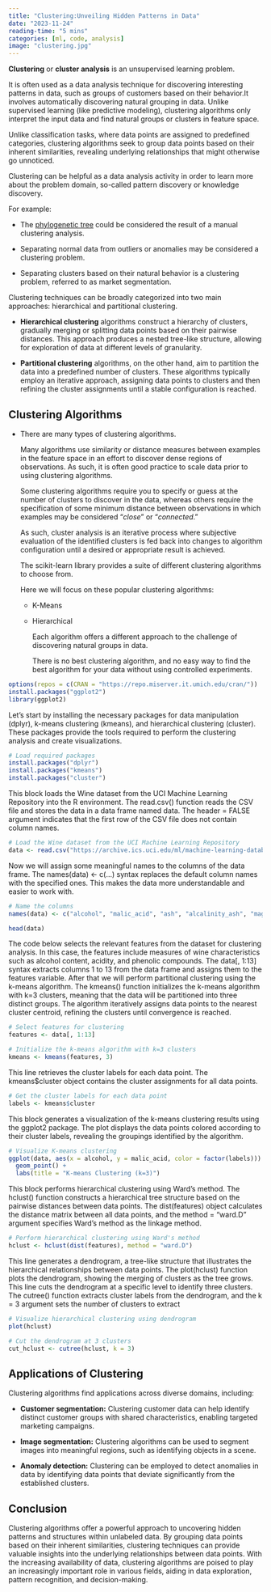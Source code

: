 ```yaml
---
title: "Clustering:Unveiling Hidden Patterns in Data"
date: "2023-11-24"
reading-time: "5 mins"
categories: [ml, code, analysis]
image: "clustering.jpg"
---
```


**Clustering** or **cluster analysis** is an unsupervised learning problem.

It is often used as a data analysis technique for discovering interesting patterns in data, such as groups of customers based on their behavior.It involves automatically discovering natural grouping in data. Unlike supervised learning (like predictive modeling), clustering algorithms only interpret the input data and find natural groups or clusters in feature space.

Unlike classification tasks, where data points are assigned to predefined categories, clustering algorithms seek to group data points based on their inherent similarities, revealing underlying relationships that might otherwise go unnoticed.

Clustering can be helpful as a data analysis activity in order to learn more about the problem domain, so-called pattern discovery or knowledge discovery.

For example:

-   The [phylogenetic tree](https://en.wikipedia.org/wiki/Phylogenetic_tree) could be considered the result of a manual clustering analysis.

-   Separating normal data from outliers or anomalies may be considered a clustering problem.

-   Separating clusters based on their natural behavior is a clustering problem, referred to as market segmentation.

Clustering techniques can be broadly categorized into two main approaches: hierarchical and partitional clustering.

-   **Hierarchical clustering** algorithms construct a hierarchy of clusters, gradually merging or splitting data points based on their pairwise distances. This approach produces a nested tree-like structure, allowing for exploration of data at different levels of granularity.

-   **Partitional clustering** algorithms, on the other hand, aim to partition the data into a predefined number of clusters. These algorithms typically employ an iterative approach, assigning data points to clusters and then refining the cluster assignments until a stable configuration is reached.

## Clustering Algorithms

-   There are many types of clustering algorithms.

    Many algorithms use similarity or distance measures between examples in the feature space in an effort to discover dense regions of observations. As such, it is often good practice to scale data prior to using clustering algorithms.

    Some clustering algorithms require you to specify or guess at the number of clusters to discover in the data, whereas others require the specification of some minimum distance between observations in which examples may be considered "*close*" or "*connected*."

    As such, cluster analysis is an iterative process where subjective evaluation of the identified clusters is fed back into changes to algorithm configuration until a desired or appropriate result is achieved.

    The scikit-learn library provides a suite of different clustering algorithms to choose from.

    Here we will focus on these popular clustering algorithms:

    -   K-Means

    -   Hierarchical

        Each algorithm offers a different approach to the challenge of discovering natural groups in data.

        There is no best clustering algorithm, and no easy way to find the best algorithm for your data without using controlled experiments.

```r
options(repos = c(CRAN = "https://repo.miserver.it.umich.edu/cran/"))
install.packages("ggplot2")
library(ggplot2)
```

Let's start by installing the necessary packages for data manipulation (dplyr), k-means clustering (kmeans), and hierarchical clustering (cluster). These packages provide the tools required to perform the clustering analysis and create visualizations.

```r
# Load required packages
install.packages("dplyr")
install.packages("kmeans")
install.packages("cluster")

```

This block loads the Wine dataset from the UCI Machine Learning Repository into the R environment. The read.csv() function reads the CSV file and stores the data in a data frame named data. The header = FALSE argument indicates that the first row of the CSV file does not contain column names.

```r
# Load the Wine dataset from the UCI Machine Learning Repository
data <- read.csv("https://archive.ics.uci.edu/ml/machine-learning-databases/wine/wine.data", header = FALSE)
```

Now we will assign some meaningful names to the columns of the data frame. The names(data) \<- c(...) syntax replaces the default column names with the specified ones. This makes the data more understandable and easier to work with.

```r
# Name the columns
names(data) <- c("alcohol", "malic_acid", "ash", "alcalinity_ash", "magnesium", "total_phenols", "flavanoids", "nonflavanoids", "proanthocyanins", "color_intensity", "hue", "od", "proline")

head(data)
```

The code below selects the relevant features from the dataset for clustering analysis. In this case, the features include measures of wine characteristics such as alcohol content, acidity, and phenolic compounds. The data\[, 1:13\] syntax extracts columns 1 to 13 from the data frame and assigns them to the features variable. After that we will perform partitional clustering using the k-means algorithm. The kmeans() function initializes the k-means algorithm with k=3 clusters, meaning that the data will be partitioned into three distinct groups. The algorithm iteratively assigns data points to the nearest cluster centroid, refining the clusters until convergence is reached.

```r
# Select features for clustering
features <- data[, 1:13]

# Initialize the k-means algorithm with k=3 clusters
kmeans <- kmeans(features, 3)
```

This line retrieves the cluster labels for each data point. The kmeans\$cluster object contains the cluster assignments for all data points.

```r
# Get the cluster labels for each data point
labels <- kmeans$cluster
```

This block generates a visualization of the k-means clustering results using the ggplot2 package. The plot displays the data points colored according to their cluster labels, revealing the groupings identified by the algorithm.

```r
# Visualize K-means clustering
ggplot(data, aes(x = alcohol, y = malic_acid, color = factor(labels))) +
  geom_point() +
  labs(title = "K-means Clustering (k=3)")
```

This block performs hierarchical clustering using Ward's method. The hclust() function constructs a hierarchical tree structure based on the pairwise distances between data points. The dist(features) object calculates the distance matrix between all data points, and the method = "ward.D" argument specifies Ward's method as the linkage method.

```r
# Perform hierarchical clustering using Ward's method
hclust <- hclust(dist(features), method = "ward.D")
```

This line generates a dendrogram, a tree-like structure that illustrates the hierarchical relationships between data points. The plot(hclust) function plots the dendrogram, showing the merging of clusters as the tree grows. This line cuts the dendrogram at a specific level to identify three clusters. The cutree() function extracts cluster labels from the dendrogram, and the k = 3 argument sets the number of clusters to extract

```r
# Visualize hierarchical clustering using dendrogram
plot(hclust)

# Cut the dendrogram at 3 clusters
cut_hclust <- cutree(hclust, k = 3)
```

## Applications of Clustering

Clustering algorithms find applications across diverse domains, including:

-   **Customer segmentation:** Clustering customer data can help identify distinct customer groups with shared characteristics, enabling targeted marketing campaigns.

-   **Image segmentation:** Clustering algorithms can be used to segment images into meaningful regions, such as identifying objects in a scene.

-   **Anomaly detection:** Clustering can be employed to detect anomalies in data by identifying data points that deviate significantly from the established clusters.

## Conclusion

Clustering algorithms offer a powerful approach to uncovering hidden patterns and structures within unlabeled data. By grouping data points based on their inherent similarities, clustering techniques can provide valuable insights into the underlying relationships between data points. With the increasing availability of data, clustering algorithms are poised to play an increasingly important role in various fields, aiding in data exploration, pattern recognition, and decision-making.
